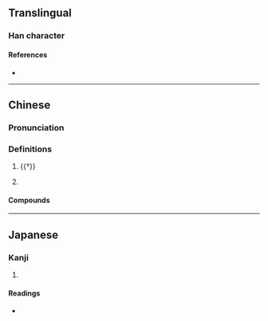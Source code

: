 {{character info}}
==Translingual==

===Han character===
{{Han char|rn=15|rad=冫|as=06|sn=8|four=34111|canj=IMHGU|ids=⿰冫先}}

====References====
* {{Han ref|kx=0132.110|dkj=01633|hdz=10297.060|uh=51BC|ud=20924|bh=CBCE|bd=52174}}

----

==Chinese==
{{zh-forms}}

===Pronunciation===
{{zh-pron
|m=xiǎn,shěng
|c=sin2
|mc=y
|oc=y
|ma=
|cat=pn
}}

===Definitions===
{{zh-hanzi}}

# {{†}} {{alternative form of|zh|洗||to [[wash]] one's [[feet]]}}
# {{surname|zh}}
#: {{zh-x|^冼 ^星-海|{{w|Xian Xinghai|'''Xian''' Xinghai (Chinese composer)}}}}

====Compounds====
{{zh-der|姑冼}}

----

==Japanese==

===Kanji===
{{ja-kanji|grade=|rs=冫06}}

# {{rfdef|ja|sort=冫06}}

====Readings====
* {{ja-readings|on=しょう|kun=さむ-い}}